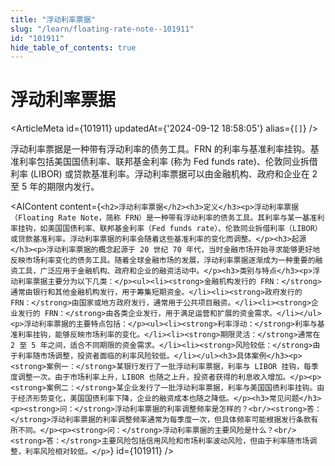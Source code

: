 ```yaml
---
title: "浮动利率票据"
slug: "/learn/floating-rate-note--101911"
id: "101911"
hide_table_of_contents: true
---
```



# 浮动利率票据

<ArticleMeta id={101911} updatedAt={'2024-09-12 18:58:05'} alias={`[]`} />
<div className='border-solid border-b border-t-0 my-4 border-[var(--ifm-color-gray-300)]' />

浮动利率票据是一种带有浮动利率的债务工具。FRN 的利率与基准利率挂钩。基准利率包括美国国债利率、联邦基金利率 (称为 Fed funds rate)、伦敦同业拆借利率 (LIBOR) 或贷款基准利率。浮动利率票据可以由金融机构、政府和企业在 2 至 5 年的期限内发行。

<AIContent content={`<h2>浮动利率票据</h2><h3>定义</h3><p>浮动利率票据（Floating Rate Note，简称 FRN）是一种带有浮动利率的债务工具。其利率与某一基准利率挂钩，如美国国债利率、联邦基金利率（Fed funds rate）、伦敦同业拆借利率（LIBOR）或贷款基准利率。浮动利率票据的利率会随着这些基准利率的变化而调整。</p><h3>起源</h3><p>浮动利率票据的概念起源于 20 世纪 70 年代，当时金融市场开始寻求能够更好地反映市场利率变化的债务工具。随着全球金融市场的发展，浮动利率票据逐渐成为一种重要的融资工具，广泛应用于金融机构、政府和企业的融资活动中。</p><h3>类别与特点</h3><p>浮动利率票据主要分为以下几类：</p><ul><li><strong>金融机构发行的 FRN：</strong>通常由银行和其他金融机构发行，用于筹集短期资金。</li><li><strong>政府发行的 FRN：</strong>由国家或地方政府发行，通常用于公共项目融资。</li><li><strong>企业发行的 FRN：</strong>由各类企业发行，用于满足运营和扩展的资金需求。</li></ul><p>浮动利率票据的主要特点包括：</p><ul><li><strong>利率浮动：</strong>利率与基准利率挂钩，能够反映市场利率的变化。</li><li><strong>期限灵活：</strong>通常在 2 至 5 年之间，适合不同期限的资金需求。</li><li><strong>风险较低：</strong>由于利率随市场调整，投资者面临的利率风险较低。</li></ul><h3>具体案例</h3><p><strong>案例一：</strong>某银行发行了一批浮动利率票据，利率与 LIBOR 挂钩，每季度调整一次。由于市场利率上升，LIBOR 也随之上升，投资者获得的利息收入增加。</p><p><strong>案例二：</strong>某企业发行了一批浮动利率票据，利率与美国国债利率挂钩。由于经济形势变化，美国国债利率下降，企业的融资成本也随之降低。</p><h3>常见问题</h3><p><strong>问：</strong>浮动利率票据的利率调整频率是怎样的？<br/><strong>答：</strong>浮动利率票据的利率调整频率通常为每季度一次，但具体频率可能根据发行条款有所不同。</p><p><strong>问：</strong>浮动利率票据的主要风险是什么？<br/><strong>答：</strong>主要风险包括信用风险和市场利率波动风险，但由于利率随市场调整，利率风险相对较低。</p>`} id={101911} />
